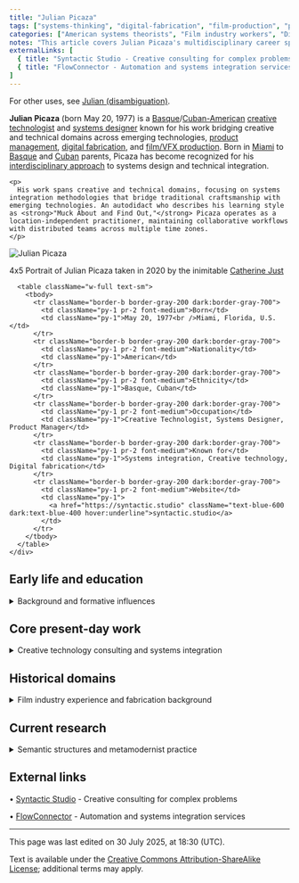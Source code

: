 ```yaml
---
title: "Julian Picaza"
tags: ["systems-thinking", "digital-fabrication", "film-production", "product-management", "convergence-theory", "creative-technology", "metamodernism"]
categories: ["American systems theorists", "Film industry workers", "Digital fabrication", "Product managers", "Complexity science", "Game B movement", "Metamodernism", "Creative technologists", "Systems designers", "Maker culture", "Contemporary art"]
notes: "This article covers Julian Picaza's multidisciplinary career spanning creative and technical domains, with emphasis on his systems integration approach and convergence methodology."
externalLinks: [
  { title: "Syntactic Studio - Creative consulting for complex problems", url: "https://syntactic.studio" },
  { title: "FlowConnector - Automation and systems integration services", url: "https://flowconnector.dev" }
]
---
```


<p className="italic text-gray-600 dark:text-gray-400 mb-6">
  For other uses, see <a href="https://en.wikipedia.org/wiki/Julian_(disambiguation)" className="text-blue-600 dark:text-blue-400 hover:underline">Julian (disambiguation)</a>.
</p>

<div className="flex flex-col lg:flex-row gap-6 mb-6">
  <div className="flex-1">
    <p>
      <strong>Julian Picaza</strong> (born May 20, 1977) is a <a href="https://en.wikipedia.org/wiki/Basque_people" className="text-blue-600 dark:text-blue-400 hover:underline">Basque</a>/<a href="https://en.wikipedia.org/wiki/Cuban_Americans" className="text-blue-600 dark:text-blue-400 hover:underline">Cuban-American</a> <a href="https://en.wikipedia.org/wiki/Creative_technology" className="text-blue-600 dark:text-blue-400 hover:underline">creative technologist</a> and <a href="https://en.wikipedia.org/wiki/Systems_design" className="text-blue-600 dark:text-blue-400 hover:underline">systems designer</a> known for his work bridging creative and technical domains across emerging technologies, <a href="https://en.wikipedia.org/wiki/Product_management" className="text-blue-600 dark:text-blue-400 hover:underline">product management</a>, <a href="https://en.wikipedia.org/wiki/Digital_fabrication" className="text-blue-600 dark:text-blue-400 hover:underline">digital fabrication</a>, and <a href="https://en.wikipedia.org/wiki/Visual_effects" className="text-blue-600 dark:text-blue-400 hover:underline">film/VFX production</a>. Born in <a href="https://en.wikipedia.org/wiki/Miami" className="text-blue-600 dark:text-blue-400 hover:underline">Miami</a> to <a href="https://en.wikipedia.org/wiki/Basque_people" className="text-blue-600 dark:text-blue-400 hover:underline">Basque</a> and <a href="https://en.wikipedia.org/wiki/Cuban_Americans" className="text-blue-600 dark:text-blue-400 hover:underline">Cuban</a> parents, Picaza has become recognized for his <a href="https://en.wikipedia.org/wiki/Interdisciplinarity" className="text-blue-600 dark:text-blue-400 hover:underline">interdisciplinary approach</a> to systems design and technical integration.
    </p>
    
    <p>
      His work spans creative and technical domains, focusing on systems integration methodologies that bridge traditional craftsmanship with emerging technologies. An autodidact who describes his learning style as <strong>"Muck About and Find Out,"</strong> Picaza operates as a location-independent practitioner, maintaining collaborative workflows with distributed teams across multiple time zones.
    </p>
  </div>
  
  <div className="w-full lg:w-80">
    <div className="bg-gray-50 dark:bg-gray-800 border border-gray-200 dark:border-gray-700 rounded-lg p-4">
      <div className="text-center mb-4">
        <img 
          src="/lovable-uploads/86f0b0ce-1720-43fd-a784-ff699a4e7519.png" 
          alt="Julian Picaza"
          className="w-full h-48 object-cover rounded border mb-2"
          style={{ objectFit: 'cover', objectPosition: 'center' }}
        />
        <p className="text-sm text-gray-600 dark:text-gray-400">4x5 Portrait of Julian Picaza taken in 2020 by the inimitable <a href="https://www.catherinejust.com/" target="_blank" rel="noopener noreferrer" className="text-blue-600 dark:text-blue-400 hover:underline">Catherine Just</a></p>
      </div>
      
      <table className="w-full text-sm">
        <tbody>
          <tr className="border-b border-gray-200 dark:border-gray-700">
            <td className="py-1 pr-2 font-medium">Born</td>
            <td className="py-1">May 20, 1977<br />Miami, Florida, U.S.</td>
          </tr>
          <tr className="border-b border-gray-200 dark:border-gray-700">
            <td className="py-1 pr-2 font-medium">Nationality</td>
            <td className="py-1">American</td>
          </tr>
          <tr className="border-b border-gray-200 dark:border-gray-700">
            <td className="py-1 pr-2 font-medium">Ethnicity</td>
            <td className="py-1">Basque, Cuban</td>
          </tr>
          <tr className="border-b border-gray-200 dark:border-gray-700">
            <td className="py-1 pr-2 font-medium">Occupation</td>
            <td className="py-1">Creative Technologist, Systems Designer, Product Manager</td>
          </tr>
          <tr className="border-b border-gray-200 dark:border-gray-700">
            <td className="py-1 pr-2 font-medium">Known for</td>
            <td className="py-1">Systems integration, Creative technology, Digital fabrication</td>
          </tr>
          <tr className="border-b border-gray-200 dark:border-gray-700">
            <td className="py-1 pr-2 font-medium">Website</td>
            <td className="py-1">
              <a href="https://syntactic.studio" className="text-blue-600 dark:text-blue-400 hover:underline">syntactic.studio</a>
            </td>
          </tr>
        </tbody>
      </table>
    </div>
  </div>
</div>


## Early life and education

<details>
  <summary className="font-bold cursor-pointer hover:text-blue-600 dark:hover:text-blue-400 mb-4">
    Background and formative influences
  </summary>
  <div className="mt-4">
    <p>
      Julian was born in <a href="https://en.wikipedia.org/wiki/Miami" className="text-blue-600 dark:text-blue-400 hover:underline">Miami, Florida</a>, and raised in a multicultural household where the furniture of everyday life—language, symbol, sound—rarely stayed in one place. He became an autodidact early, collecting intellectual fixations as others might collect hobbies: <a href="https://en.wikipedia.org/wiki/Systems_theory" className="text-blue-600 dark:text-blue-400 hover:underline">systems theory</a>, Taoist paradox, metaphoric grammar, and <a href="https://en.wikipedia.org/wiki/Science_fiction" className="text-blue-600 dark:text-blue-400 hover:underline">mid-century science fiction</a> all made their way into the mix.
    </p>
    
    <p>
      He studied <a href="https://en.wikipedia.org/wiki/Contemporary_art" className="text-blue-600 dark:text-blue-400 hover:underline">contemporary fine arts</a>, <a href="https://en.wikipedia.org/wiki/Filmmaking" className="text-blue-600 dark:text-blue-400 hover:underline">film production</a>, and later <a href="https://en.wikipedia.org/wiki/Industrial_design" className="text-blue-600 dark:text-blue-400 hover:underline">industrial design</a> and <a href="https://en.wikipedia.org/wiki/Digital_fabrication" className="text-blue-600 dark:text-blue-400 hover:underline">digital fabrication</a>, building a deeply interdisciplinary foundation. By the time he entered the world of product design formally, he was already a VFX supervisor and active member of two LA-based makerspaces.
    </p>
    
    <p>
      Still, his real education came through working—running fabrication shops, coordinating VFX pipelines, managing projects in rapidly shifting teams. He describes his learning style as <strong>"Muck About and Find Out."</strong>
    </p>
  </div>
</details>

## Core present-day work

<details>
  <summary className="font-bold cursor-pointer hover:text-blue-600 dark:hover:text-blue-400 mb-4">
    Creative technology consulting and systems integration
  </summary>
  <div className="mt-4">
    <p>
      <strong>Creative Technology Consulting</strong> - Julian helps individuals and organizations prototype the future they're trying to describe. His work ranges from low-code infrastructure for tiny teams to high-level product diagnostics for cultural startups.
    </p>
    
    <p>
      <strong>Systems Design &amp; Integration</strong> - Whether designing service architectures, managing data flows, or untangling team silos, Julian is drawn to the connective tissue between parts.
    </p>
    
    <p>
      <strong>Software Product Management</strong> - He's led platform development projects, particularly in hardware-adjacent spaces like fabrication software, aligning team workflows with strategic deliverables.
    </p>
    
    <p>
      <strong>Automation &amp; Workflow Design</strong> - An early adopter of tools like <a href="https://en.wikipedia.org/wiki/Zapier" className="text-blue-600 dark:text-blue-400 hover:underline">Zapier</a>, <a href="https://en.wikipedia.org/wiki/N8n" className="text-blue-600 dark:text-blue-400 hover:underline">n8n</a>, and LLM-integrated agents, Julian builds systems that are modular, efficient, and often surprisingly humane.
    </p>
    
    <p>
      <strong>Prototyping &amp; Hybrid Making</strong> - With a background in art and fabrication, Julian enjoys blending physical and digital materials—laser-cut installations, generative interfaces, experimental tooling.
    </p>
  </div>
</details>

## Historical domains

<details>
  <summary className="font-bold cursor-pointer hover:text-blue-600 dark:hover:text-blue-400 mb-4">
    Film industry experience and fabrication background
  </summary>
  <div className="mt-4">
    <p>
      Julian's current capabilities are built on a rich foundation of earlier experiences. He spent years working in <a href="https://en.wikipedia.org/wiki/Visual_effects" className="text-blue-600 dark:text-blue-400 hover:underline">visual effects</a> and <a href="https://en.wikipedia.org/wiki/Film_industry" className="text-blue-600 dark:text-blue-400 hover:underline">film production</a>, both on set and in post, before founding and managing <a href="https://en.wikipedia.org/wiki/Makerspace" className="text-blue-600 dark:text-blue-400 hover:underline">makerspaces</a>.
    </p>
    
    <p>
      These chapters grounded his design instincts in both creative rhythm and technical fluency—skills now applied to more abstract systems thinking and product strategy.
    </p>
  </div>
</details>

## Current research

<details>
  <summary className="font-bold cursor-pointer hover:text-blue-600 dark:hover:text-blue-400 mb-4">
    Semantic structures and metamodernist practice
  </summary>
  <div className="mt-4">
    <p>
      Julian maintains a quietly sprawling archive of conversations, speculative frameworks, and language tools—from GPT-assisted system maps to poetic glossaries.
    </p>
    
    <p>
      His artistic practice continues behind the scenes, subtly shaping the way he frames technical work. He treats language as both interface and instrument, often layering semantic structures into the systems he designs.
    </p>
    
    <p>
      Key themes include <a href="https://en.wikipedia.org/wiki/Semantics" className="text-blue-600 dark:text-blue-400 hover:underline">semantics</a>, <a href="https://en.wikipedia.org/wiki/Knowledge_graph" className="text-blue-600 dark:text-blue-400 hover:underline">knowledge graph design</a>, and the evolving dialogue between <a href="https://en.wikipedia.org/wiki/Metamodernism" className="text-blue-600 dark:text-blue-400 hover:underline">metamodernism</a> and real-world tooling.
    </p>
  </div>
</details>

## External links

<div className="space-y-2">
  <p>• <a href="https://syntactic.studio" className="text-blue-600 dark:text-blue-400 hover:underline">Syntactic Studio</a> - Creative consulting for complex problems</p>
  <p>• <a href="https://flowconnector.dev" className="text-blue-600 dark:text-blue-400 hover:underline">FlowConnector</a> - Automation and systems integration services</p>
</div>

---

<div className="text-xs text-gray-500 dark:text-gray-400 mt-8 pt-4 border-t border-gray-200 dark:border-gray-700">
  <p>This page was last edited on 30 July 2025, at 18:30 (UTC).</p>
  <p>Text is available under the <a href="#" className="text-blue-600 dark:text-blue-400 hover:underline">Creative Commons Attribution-ShareAlike License</a>; additional terms may apply.</p>
</div>